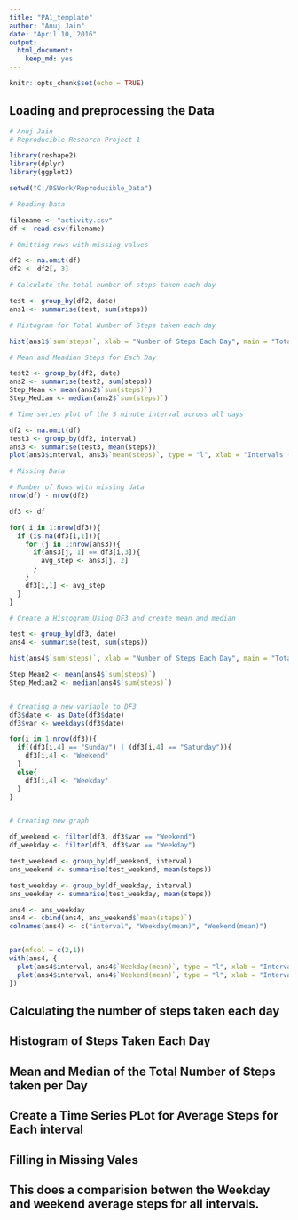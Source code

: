 ---
title: "PA1_template"
author: "Anuj Jain"
date: "April 10, 2016"
output: 
  html_document: 
    keep_md: yes
---

```{r setup, include=FALSE}
knitr::opts_chunk$set(echo = TRUE)
```

## Loading and preprocessing the Data

```{r, echo=TRUE}
# Anuj Jain
# Reproducible Research Project 1

library(reshape2)
library(dplyr)
library(ggplot2)

setwd("C:/DSWork/Reproducible_Data")

# Reading Data

filename <- "activity.csv"
df <- read.csv(filename)

# Omitting rows with missing values

df2 <- na.omit(df)
df2 <- df2[,-3]

# Calculate the total number of steps taken each day

test <- group_by(df2, date)
ans1 <- summarise(test, sum(steps))

# Histogram for Total Number of Steps taken each day

hist(ans1$`sum(steps)`, xlab = "Number of Steps Each Day", main = "Total Number of Steps Taken Each Day")

# Mean and Meadian Steps for Each Day

test2 <- group_by(df2, date)
ans2 <- summarise(test2, sum(steps))
Step_Mean <- mean(ans2$`sum(steps)`)
Step_Median <- median(ans2$`sum(steps)`)

# Time series plot of the 5 minute interval across all days

df2 <- na.omit(df)
test3 <- group_by(df2, interval)
ans3 <- summarise(test3, mean(steps))
plot(ans3$interval, ans3$`mean(steps)`, type = "l", xlab = "Intervals (Every 5 min)", ylab = "Average Steps", main = "Time Series Plot for Average Steps for each interval")

# Missing Data

# Number of Rows with missing data
nrow(df) - nrow(df2)

df3 <- df

for( i in 1:nrow(df3)){
  if (is.na(df3[i,1])){
    for (j in 1:nrow(ans3)){
      if(ans3[j, 1] == df3[i,3]){
        avg_step <- ans3[j, 2]
      }
    }
    df3[i,1] <- avg_step
  }
}

# Create a Histogram Using DF3 and create mean and median

test <- group_by(df3, date)
ans4 <- summarise(test, sum(steps))

hist(ans4$`sum(steps)`, xlab = "Number of Steps Each Day", main = "Total Number of Steps Taken Each Day (Plot 2)")

Step_Mean2 <- mean(ans4$`sum(steps)`)
Step_Median2 <- median(ans4$`sum(steps)`)


# Creating a new variable to DF3
df3$date <- as.Date(df3$date)
df3$var <- weekdays(df3$date)

for(i in 1:nrow(df3)){
  if((df3[i,4] == "Sunday") | (df3[i,4] == "Saturday")){
    df3[i,4] <- "Weekend"
  }
  else{
    df3[i,4] <- "Weekday"
  }
}


# Creating new graph

df_weekend <- filter(df3, df3$var == "Weekend")
df_weekday <- filter(df3, df3$var == "Weekday")

test_weekend <- group_by(df_weekend, interval)
ans_weekend <- summarise(test_weekend, mean(steps))

test_weekday <- group_by(df_weekday, interval)
ans_weekday <- summarise(test_weekday, mean(steps))

ans4 <- ans_weekday
ans4 <- cbind(ans4, ans_weekend$`mean(steps)`)
colnames(ans4) <- c("interval", "Weekday(mean)", "Weekend(mean)")


par(mfcol = c(2,1))
with(ans4, {
  plot(ans4$interval, ans4$`Weekday(mean)`, type = "l", xlab = "Intervals (Every 5 min)", ylab = "Average Steps Weekday" )
  plot(ans4$interval, ans4$`Weekend(mean)`, type = "l", xlab = "Intervals (Every 5 min)", ylab = "Average Steps Weekend")
})

```



## Calculating the number of steps taken each day


## Histogram of Steps Taken Each Day


## Mean and Median of the Total Number of Steps taken per Day


## Create a Time Series PLot for Average Steps for Each interval

## Filling in Missing Vales


## This does a comparision betwen the Weekday and weekend average steps for all intervals.
